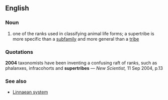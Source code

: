 ==English==
===Noun===
#one of the ranks used in classifying animal life forms; a supertribe is more specific than a [[subfamily]] and more general than a [[tribe]]

===Quotations===
'''2004''' taxonomists have been inventing a confusing raft of ranks, such as phalanxes, infracohorts and '''supertribes'''   &mdash; ''New Scientist,'' 11 Sep 2004, p.13

===See also===
*[[Linnaean system]]